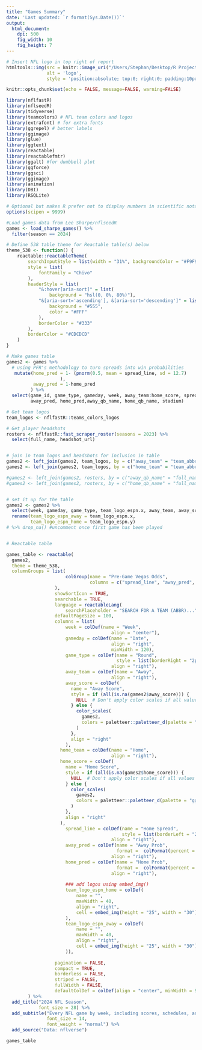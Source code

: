```yaml
---
title: "Games Summary"
date: 'Last updated: `r format(Sys.Date())`'
output:
  html_document:
    dpi: 500
    fig_width: 10
    fig_height: 7
---
```


```r

# Insert NFL logo in top right of report
htmltools::img(src = knitr::image_uri("/Users/Stephan/Desktop/R Projects/NFL/NFL.png"), 
               alt = 'logo', 
               style = 'position:absolute; top:0; right:0; padding:10px; width: 110px; height: 128px')

```


```r
knitr::opts_chunk$set(echo = FALSE, message=FALSE, warning=FALSE)
```



```r

library(nflfastR)
library(nflseedR)
library(tidyverse)
library(teamcolors) # NFL team colors and logos
library(extrafont) # for extra fonts
library(ggrepel) # better labels
library(ggimage)
library(glue)
library(ggtext)
library(reactable)
library(reactablefmtr)
library(ggalt) #for dumbbell plot
library(ggforce)
library(ggsci)
library(ggimage)
library(animation)
library(DBI)
library(RSQLite)

# Optional but makes R prefer not to display numbers in scientific notation
options(scipen = 9999)

#Load games data from Lee Sharpe/nflseedR
games <- load_sharpe_games() %>% 
  filter(season == 2024)

```


```r

# Define 538 table theme for Reactable table(s) below
theme_538 <- function() {
    reactable::reactableTheme(
        searchInputStyle = list(width = "31%", backgroundColor = "#F9F9F9"),
        style = list(
            fontFamily = "Chivo"
        ),
        headerStyle = list(
            "&:hover[aria-sort]" = list(
                background = "hsl(0, 0%, 80%)"),
            "&[aria-sort='ascending'], &[aria-sort='descending']" = list(
                background = "#555",
                color = "#FFF"
            ),
            borderColor = "#333"
        ),
        borderColor = "#CDCDCD"
    )
}
```


```r

# Make games table
games2 <- games %>% 
  # using PFR's methodology to turn spreads into win probabilities
   mutate(home_pred = 1- (pnorm(0.5, mean = spread_line, sd = 12.7)
                    ),
          away_pred = 1-home_pred
         ) %>%
  select(game_id, game_type, gameday, week, away_team:home_score, spread_line, 
         away_pred, home_pred,away_qb_name, home_qb_name, stadium)

# Get team logos
team_logos <- nflfastR::teams_colors_logos

# Get player headshots
rosters <- nflfastR::fast_scraper_roster(seasons = 2023) %>% 
  select(full_name, headshot_url)


# join in team logos and headshots for inclusion in table
games2 <- left_join(games2, team_logos, by = c("away_team" = "team_abbr")) #Away teams
games2 <- left_join(games2, team_logos, by = c("home_team" = "team_abbr")) #Home teams

#games2 <- left_join(games2, rosters, by = c("away_qb_name" = "full_name")) #Away QBs
#games2 <- left_join(games2, rosters, by = c("home_qb_name" = "full_name")) #Home QBs


# set it up for the table
games2 <- games2 %>% 
  select(week, gameday, game_type, team_logo_espn.x, away_team, away_score, team_logo_espn.y, home_team, home_score, spread_line,  away_pred, home_pred) %>% 
  rename(team_logo_espn_away = team_logo_espn.x,
         team_logo_espn_home = team_logo_espn.y)
# %>% drop_na() #uncomment once first game has been played


# Reactable table

games_table <- reactable(
  games2,
  theme = theme_538,
  columnGroups = list(
                      colGroup(name = "Pre-Game Vegas Odds", 
                               columns = c("spread_line", "away_pred", "home_pred"))
                  ),
                  showSortIcon = TRUE,
                  searchable = TRUE,
                  language = reactableLang(
                      searchPlaceholder = "SEARCH FOR A TEAM (ABBR)..."),
                  defaultPageSize = 100,
                  columns = list(
                      week = colDef(name = "Week",
                                       align = "center"),
                      gameday = colDef(name = "Date",
                                       align = "right",
                                       minWidth = 120),
                      game_type = colDef(name = "Round",
                                         style = list(borderRight = "2px solid #555"),
                                       align = "right"),
                      away_team = colDef(name = "Away",
                                       align = "right"),
                      away_score = colDef(
                        name = "Away Score",
                        style = if (all(is.na(games2$away_score))) {
                          NULL  # Don't apply color scales if all values are NA
                        } else {
                          color_scales(
                            games2,
                            colors = paletteer::paletteer_d(palette = "ggsci::amber_material")
                          )
                        },
                        align = "right"
                      ),
                    home_team = colDef(name = "Home",
                                       align = "right"),
                    home_score = colDef(
                      name = "Home Score",
                      style = if (all(is.na(games2$home_score))) {
                        NULL  # Don't apply color scales if all values are NA
                      } else {
                        color_scales(
                          games2,
                          colors = paletteer::paletteer_d(palette = "ggsci::amber_material")
                        )
                      },
                      align = "right"
                    ),
                      spread_line = colDef(name = "Home Spread",
                                           style = list(borderLeft = "2px solid #555"),
                                       align = "right"),
                      away_pred = colDef(name = "Away Prob",
                                         format =  colFormat(percent = TRUE, digits = 0),
                                       align = "right"),
                      home_pred = colDef(name = "Home Prob",
                                         format =  colFormat(percent = TRUE, digits = 0),
                                       align = "right"),
                      
                      ### add logos using embed_img()
                      team_logo_espn_home = colDef(
                          name = "",
                          maxWidth = 40,
                          align = "right",
                          cell = embed_img(height = "25", width = "30")
                      ),
                      team_logo_espn_away = colDef(
                          name = "",
                          maxWidth = 40,
                          align = "right",
                          cell = embed_img(height = "25", width = "30")
                      )),
  
                  pagination = FALSE,
                  compact = TRUE, 
                  borderless = FALSE, 
                  striped = FALSE,
                  fullWidth = FALSE, 
                  defaultColDef = colDef(align = "center", minWidth = 95)
        ) %>% 
  add_title("2024 NFL Season",
            font_size = 28) %>% 
  add_subtitle("Every NFL game by week, including scores, schedules, and pre-game Vegas odds. Click a column header to sort by that statistic.",
               font_size = 14,
               font_weight = "normal") %>% 
  add_source("Data: nflverse")

games_table


```

